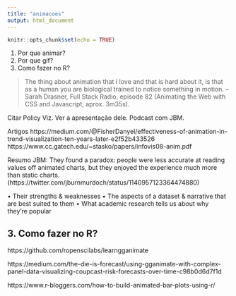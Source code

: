 ```yaml
---
title: "animacoes"
output: html_document
---
```


```r
knitr::opts_chunk$set(echo = TRUE)
```

1. Por que animar?
2. Por que gif?
3. Como fazer no R?

> The thing about animation that I love and that is hard about it, is that as a human you are biological trained to notice something in motion. -- Sarah Drasner, Full Stack Radio, episode 82 (Animating the Web with CSS and Javascript, aprox. 3m35s).

Citar Policy Viz. Ver a apresentação dele. Podcast com JBM. 

Artigos
https://medium.com/@FisherDanyel/effectiveness-of-animation-in-trend-visualization-ten-years-later-e2f52b433526
https://www.cc.gatech.edu/~stasko/papers/infovis08-anim.pdf

Resumo JBM: They found a paradox: people were less accurate at reading values off animated charts, but they enjoyed the experience much more than static charts.
(https://twitter.com/jburnmurdoch/status/1140957123364474880)

• Their strengths & weaknesses
• The aspects of a dataset & narrative that are best suited to them
• What academic research tells us about why they’re popular


## 3. Como fazer no R?

https://github.com/ropenscilabs/learngganimate

https://medium.com/the-die-is-forecast/using-gganimate-with-complex-panel-data-visualizing-coupcast-risk-forecasts-over-time-c98b0d6d7f1d

https://www.r-bloggers.com/how-to-build-animated-bar-plots-using-r/